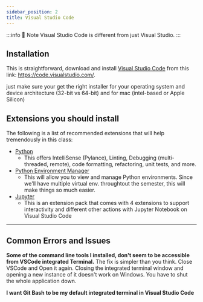 ```yaml
---
sidebar_position: 2
title: Visual Studio Code
---
```


:::info 🦉 Note 
Visual Studio Code is different from just Visual Studio. 
:::


## Installation
This is straightforward, download and install [Visual Studio Code](https://code.visualstudio.com/) from this link: https://code.visualstudio.com/. 

just make sure your get the right installer for your operating system and device architecture (32-bit vs 64-bit) and for mac (intel-based or Apple Silicon)

## Extensions you should install
The following is a list of recommended extensions that will help tremendously in this class:

- [Python](https://marketplace.visualstudio.com/items?itemName=ms-python.python)
  - This offers IntelliSense (Pylance), Linting, Debugging (multi-threaded, remote), code formatting, refactoring, unit tests, and more.
- [Python Environment Manager](https://marketplace.visualstudio.com/items?itemName=donjayamanne.python-environment-manager)
  - This will allow you to view and manage Python environments. Since we'll have multiple virtual env. throughtout the semester, this will make things so much easier.
- [Jupyter](https://marketplace.visualstudio.com/items?itemName=ms-toolsai.jupyter)
  - This is an extension pack that comes with 4 extensions to support interactivity and different other actions with Jupyter Notebook on Visual Studio Code

<hr />

## Common Errors and Issues
**Some of the command line tools I installed, don't seem to be accessible from VSCode integrated Terminal.**
The fix is simpler than you think. Close VSCode and Open it again.
Closing the integrated terminal window and opening a new instance of it doesn't work on Windows. You have to shut the whole application down.

**I want Git Bash to be my default integrated terminal in Visual Studio Code**
